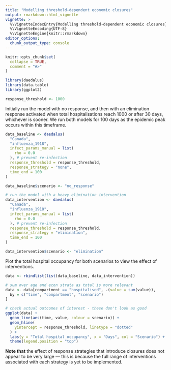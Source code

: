 ```yaml
---
title: "Modelling threshold-dependent economic closures"
output: rmarkdown::html_vignette
vignette: >
  %\VignetteIndexEntry{Modelling threshold-dependent economic closures}
  %\VignetteEncoding{UTF-8}
  %\VignetteEngine{knitr::rmarkdown}
editor_options: 
  chunk_output_type: console
---
```


```r
knitr::opts_chunk$set(
  collapse = TRUE,
  comment = "#>"
)
```

```r
library(daedalus)
library(data.table)
library(ggplot2)

response_threshold <- 1000
```

Initially run the model with no response, and then with an elimination response activated when total hospitalisations reach 1000 or after 30 days, whichever is sooner.
We run both models for 100 days as the epidemic peak occurs within this timeframe.

```r
data_baseline <- daedalus(
  "Canada",
  "influenza_1918",
  infect_params_manual = list(
    rho = 0.0
  ), # prevent re-infection
  response_threshold = response_threshold,
  response_strategy = "none",
  time_end = 100
)

data_baseline$scenario <- "no_response"
```


```r
# run the model with a heavy elimination intervention
data_intervention <- daedalus(
  "Canada",
  "influenza_1918",
  infect_params_manual = list(
    rho = 0.0
  ), # prevent re-infection
  response_threshold = response_threshold,
  response_strategy = "elimination",
  time_end = 100
)

data_intervention$scenario <- "elimination"
```

Plot the total hospital occupancy for both scenarios to view the effect of interventions.

```r
data <- rbindlist(list(data_baseline, data_intervention))
```

```r
# sum over age and econ strata as total is more relevant
data <- data[compartment == "hospitalised", .(value = sum(value)),
  by = c("time", "compartment", "scenario")
]

# check actual outcomes of interest - these don't look as good
ggplot(data) +
  geom_line(aes(time, value, colour = scenario)) +
  geom_hline(
    yintercept = response_threshold, linetype = "dotted"
  ) +
  labs(y = "Total hospital occupancy", x = "Days", col = "Scenario") +
  theme(legend.position = "top")
```

**Note that** the effect of response strategies that introduce closures does not appear to be very large --- this is because the full range of interventions associated with each strategy is yet to be implemented.
